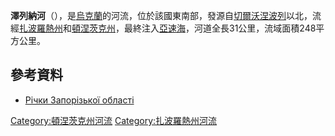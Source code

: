 '''澤列納河'''（{{lang-uk|Зелена}}），是[[烏克蘭|烏克蘭]]的河流，位於該國東南部，發源自[[切爾沃涅波列_(別爾江斯克區)|切爾沃涅波列]]以北，流經[[扎波羅熱州|扎波羅熱州]]和[[頓涅茨克州|頓涅茨克州]]，最終注入[[亞速海|亞速海]]，河道全長31公里，流域面積248平方公里。

==參考資料==
* [https://archive.is/20121205080230/http://rybohorona.zp.ua/ljubytelske-rybalstvo/richky-zaporizkoji-oblasti Річки Запорізької області]

{{DEFAULTSORT:Зелена (Азовське море)}}
[[Category:頓涅茨克州河流|Category:頓涅茨克州河流]]
[[Category:扎波羅熱州河流|Category:扎波羅熱州河流]]


{{Ukraine-river-stub}}